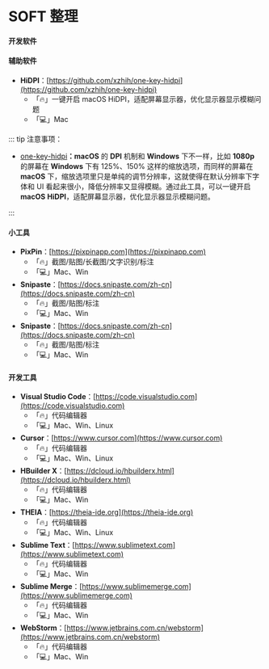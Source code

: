 # SOFT 整理

#### 开发软件

#### 辅助软件

-   **HiDPI**：[https://github.com/xzhih/one-key-hidpi](https://github.com/xzhih/one-key-hidpi)
    -   「🔥」一键开启 macOS HiDPI，适配屏幕显示器，优化显示器显示模糊问题
    -   「💻」Mac

::: tip 注意事项：

-   [one-key-hidpi](https://github.com/xzhih/one-key-hidpi/blob/master/README-zh.md)**：macOS** 的 **DPI** 机制和 **Windows** 下不一样，比如 **1080p** 的屏幕在 **Windows** 下有 125%、150% 这样的缩放选项，而同样的屏幕在 **macOS** 下，缩放选项里只是单纯的调节分辨率，这就使得在默认分辨率下字体和 UI 看起来很小，降低分辨率又显得模糊。通过此工具，可以一键开启 **macOS** **HiDPI**，适配屏幕显示器，优化显示器显示模糊问题。

:::

#### 小工具

-   **PixPin**：[https://pixpinapp.com](https://pixpinapp.com)
    -   「🔥」截图/贴图/长截图/文字识别/标注
    -   「💻」Mac、Win
-   **Snipaste**：[https://docs.snipaste.com/zh-cn](https://docs.snipaste.com/zh-cn)
    -   「🔥」截图/贴图/标注
    -   「💻」Mac、Win
-   **Snipaste**：[https://docs.snipaste.com/zh-cn](https://docs.snipaste.com/zh-cn)
    -   「🔥」截图/贴图/标注
    -   「💻」Mac、Win

#### 开发工具

-   **Visual Studio Code**：[https://code.visualstudio.com](https://code.visualstudio.com)
    -   「🔥」代码编辑器
    -   「💻」Mac、Win、Linux
-   **Cursor**：[https://www.cursor.com](https://www.cursor.com)
    -   「🔥」代码编辑器
    -   「💻」Mac、Win、Linux
-   **HBuilder X**：[https://dcloud.io/hbuilderx.html](https://dcloud.io/hbuilderx.html)
    -   「🔥」代码编辑器
    -   「💻」Mac、Win
-   **THEIA**：[https://theia-ide.org](https://theia-ide.org)
    -   「🔥」代码编辑器
    -   「💻」Mac、Win、Linux
-   **Sublime Text**：[https://www.sublimetext.com](https://www.sublimetext.com)
    -   「🔥」代码编辑器
    -   「💻」Mac、Win
-   **Sublime Merge**：[https://www.sublimemerge.com](https://www.sublimemerge.com)
    -   「🔥」代码编辑器
    -   「💻」Mac、Win
-   **WebStorm**：[https://www.jetbrains.com.cn/webstorm](https://www.jetbrains.com.cn/webstorm)
    -   「🔥」代码编辑器
    -   「💻」Mac、Win
